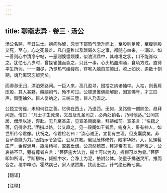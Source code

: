 ```yaml
---
---
---
```

title: 聊斋志异 · 卷三 · 汤公
---

汤公名聘，辛丑进士。抱病弥留，忽觉下部热气渐升而上，至股则足死，至腹则股又死，至心，心之死最难。凡自童稚以及琐屑久忘之事，都随心血来，一潮过。如一善则心中清净宁帖，一恶则懊憹烦燥，似油沸鼎中，其难堪之状，口不能肖似之。犹忆七八岁时，曾探雀雏而毙之，只此一事，心头热血潮涌，食顷方过。直待平生所为，一一潮尽，乃觉热气缕缕然，穿喉入脑自顶颠出，腾上如炊，逾数十刻期，魂乃离窍忘躯壳矣。

而渺渺无归，漂泊郊路间。一巨人来，高几盈寻，掇拾之纳诸袖中。入袖，则叠肩压股，其人甚夥，薅脑闷气，殆不可过。公顿思惟佛能解厄，因宣佛号，才三四声，飘堕袖外。巨人复纳之，三纳三堕，巨人乃去之。

公独立彷徨，未知何往之善。忆佛在西土，乃遂西。无何，见路侧一僧趺坐，趋拜问途。僧曰：“凡士子生死录，文昌及孔圣司之，必两处销名，乃可他适。”公问其居，僧示以途，奔赴。无几至圣庙，见宣圣南面坐，拜祷如前。宣圣言：“名籍之落，仍得帝君。”困指以路，公又趋之。见一殿阁如王者居，俯身入，果有神人，如世所传帝君像。伏祝之，帝君检名曰：“汝心诚正，宜复有生理。但皮囊腐矣，非菩萨莫能为力。”因指示令急往，公从其教。俄见茂林修竹，殿宇华好。入，见螺髻庄严，金容满月，瓶浸杨柳，翠碧垂烟。公肃然稽首，拜述帝君言。菩萨难之，公哀祷不已，旁有尊者白言：“菩萨施大法力，撮土可以为肉，折柳可以为骨。”菩萨即如所请，手断柳枝，倾瓶中水，合净土为泥，拍附公体。使童子携送灵所，推而合之。棺中呻动，霍然病已，家人骇然集，扶而出之。计气绝已断七矣。

【翻译】

【注释】

